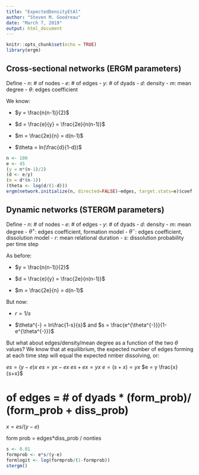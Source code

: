 ```yaml
---
title: "ExpectedDensityEtAl"
author: "Steven M. Goodreau"
date: "March 7, 2019"
output: html_document
---
```


```r
knitr::opts_chunk$set(echo = TRUE)
library(ergm)
```

## Cross-sectional networks (ERGM parameters)

Define 
- $n$: # of nodes
- $e$: # of edges
- $y$: # of dyads
- $d$: density
- $m$: mean degree
- $\theta$: edges coefficient

We know:

- $y = \frac{n(n-1)}{2}$

- $d = \frac{e}{y} = \frac{2e}{n(n-1)}$

- $m = \frac{2e}{n} = d(n-1)$ 

- $\theta = ln(\frac{d}{1-d})$

```r
n <- 100
e <- 45
(y = n*(n-1)/2)
(d <- e/y)
(m = d*(n-1))
(theta <- log(d/(1-d)))
ergm(network.initialize(n, directed=FALSE)~edges, target.stats=e)$coef
```


## Dynamic networks (STERGM parameters)

Define 
- $n$: # of nodes
- $e$: # of edges
- $y$: # of dyads
- $d$: density
- $m$: mean degree
- $\theta^{+}$: edges coefficient, formation model
- $\theta^{-}$: edges coefficient, dissolution model
- $r$: mean relational duration
- $s$: dissolution probability per time step

As before:

- $y = \frac{n(n-1)}{2}$

- $d = \frac{e}{y} = \frac{2e}{n(n-1)}$

- $m = \frac{2e}{n} = d(n-1)$ 

But now:

- $r =   1/s$

- $\theta^{-} = ln\frac{1-s}{s}$ and 
$s = \frac{e^{\theta^{-}}}{1-e^{\theta^{-}}}$

But what about edges/density/mean degree as a function of the two $\theta$ values?  We know that at equilibrium, the expected number of edges forming at each time step will equal the expected nmber dissolving, or:

$es = (y-e)x$
$es = yx - ex$
$es + ex = yx$
$e=(s+x)=yx$
$e = y \frac{x}{s+x}$

# of edges = # of dyads * (form_prob)/ (form_prob + diss_prob)

$x = es/(y-e)$

form prob = edges*diss_prob / nonties


```r
s <- 0.01
formprob <- e*s/(y-e)
formlogit <- log(formprob/(1-formprob))
stergm()

```
